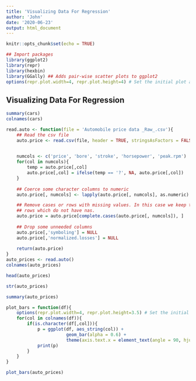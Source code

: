 ```yaml
---
title: 'Visualizing Data For Regression'
author: 'John'
date: '2020-06-23'
output: html_document
---
```


```r
knitr::opts_chunk$set(echo = TRUE)

## Import packages
library(ggplot2)
library(repr)
library(hexbin)
library(GGally) ## Adds pair-wise scatter plots to ggplot2
options(repr.plot.width=4, repr.plot.height=4) # Set the initial plot area dimensions
```

## Visualizing Data For Regression


```r
summary(cars)
colnames(cars)

read.auto <- function(file = 'Automobile price data _Raw_.csv'){
    ## Read the csv file
    auto.price <- read.csv(file, header = TRUE, stringsAsFactors = FALSE)

    
    numcols <- c('price', 'bore', 'stroke', 'horsepower', 'peak.rpm')
    for(col in numcols){
        temp = auto.price[,col]
        auto.price[,col] = ifelse(temp == '?', NA, auto.price[,col])
    }
    
    ## Coerce some character columns to numeric
    auto.price[, numcols] <- lapply(auto.price[, numcols], as.numeric)

    ## Remove cases or rows with missing values. In this case we keep the 
    ## rows which do not have nas. 
    auto.price = auto.price[complete.cases(auto.price[, numcols]), ]
    
    ## Drop some unneeded columns
    auto.price[,'symboling'] = NULL
    auto.price[,'normalized.losses'] = NULL
    
    return(auto.price)
}
auto_prices <- read.auto()
colnames(auto_prices)
```

```r
head(auto_prices)

str(auto_prices)

summary(auto_prices)
```

```r
plot_bars = function(df){
    options(repr.plot.width=4, repr.plot.height=3.5) # Set the initial plot area dimensions
    for(col in colnames(df)){
        if(is.character(df[,col])){
            p = ggplot(df, aes_string(col)) + 
                       geom_bar(alpha = 0.6) + 
                       theme(axis.text.x = element_text(angle = 90, hjust = 1))
            print(p)
        }
    }
}

plot_bars(auto_prices)
```